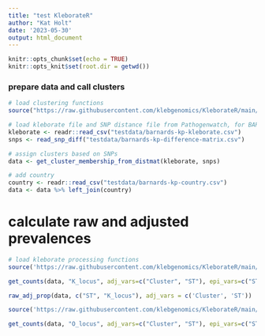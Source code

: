 ```yaml
---
title: "test KleborateR"
author: "Kat Holt"
date: '2023-05-30'
output: html_document
---
```


```r
knitr::opts_chunk$set(echo = TRUE)
knitr::opts_knit$set(root.dir = getwd())
```

### prepare data and call clusters
```r
# load clustering functions
source("https://raw.githubusercontent.com/klebgenomics/KleborateR/main/cluster_functions.R")

# load kleborate file and SNP distance file from Pathogenwatch, for BARNARDS Kleb pneumo genomes
kleborate <- readr::read_csv("testdata/barnards-kp-kleborate.csv")
snps <- read_snp_diff("testdata/barnards-kp-difference-matrix.csv")

# assign clusters based on SNPs
data <- get_cluster_membership_from_distmat(kleborate, snps)

# add country
country <- readr::read_csv("testdata/barnards-kp-country.csv")
data <- data %>% left_join(country)

```

# calculate raw and adjusted prevalences

``` r
# load kleborate processing functions
source('https://raw.githubusercontent.com/klebgenomics/KleborateR/main/kleborate_functions.R')

get_counts(data, "K_locus", adj_vars=c("Cluster", "ST"), epi_vars=c("ST", "K_locus", "K_type", "O_locus", "O_type", "Country", "Cluster"))

raw_adj_prop(data, c("ST", "K_locus"), adj_vars = c('Cluster', 'ST'))
```

``` r
source('https://raw.githubusercontent.com/klebgenomics/KleborateR/main/plotting_functions.R')

get_counts(data, "O_locus", adj_vars=c("Cluster", "ST"), epi_vars=c("ST", "K_locus", "K_type", "O_locus", "O_type", "Country", "Cluster")) |> plot_raw_adj_pyramid()
```

